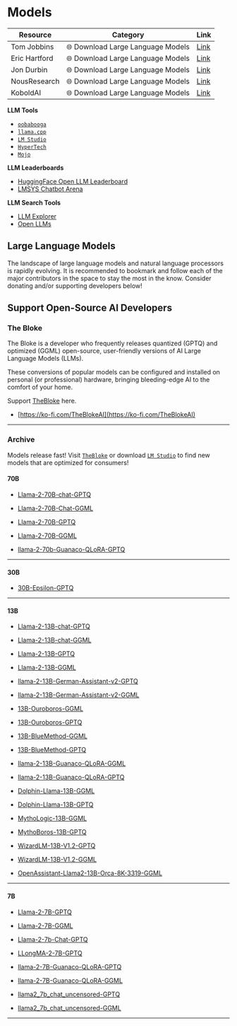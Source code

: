 # Models

| Resource | Category | Link |
| --- | --- | --- |
| Tom Jobbins | 🌐 Download Large Language Models | [Link](https://huggingface.co/TheBloke) |
| Eric Hartford | 🌐 Download Large Language Models | [Link](https://huggingface.co/ehartford) |
| Jon Durbin | 🌐 Download Large Language Models | [Link](https://huggingface.co/jondurbin) |
| NousResearch | 🌐 Download Large Language Models | [Link](https://huggingface.co/NousResearch) |
| KoboldAI | 🌐 Download Large Language Models | [Link](https://huggingface.co/KoboldAI) |

**LLM Tools**
- [`oobabooga`](https://github.com/oobabooga/text-generation-webui)
- [`llama.cpp`](https://github.com/ggerganov/llama.cpp)
- [`LM Studio`](https://lmstudio.ai/)
- [`HyperTech`](https://github.com/adynblaed/hypertech-workshop)
- [`Mojo`](https://www.modular.com/mojo)

**LLM Leaderboards**
- [HuggingFace Open LLM Leaderboard](https://huggingface.co/spaces/HuggingFaceH4/open_llm_leaderboard)
- [LMSYS Chatbot Arena](https://chat.lmsys.org/?leaderboard)

**LLM Search Tools**
- [LLM Explorer](https://llm.extractum.io/)
- [Open LLMs](https://github.com/eugeneyan/open-llms)

## Large Language Models

The landscape of large language models and natural language processors is rapidly evolving. It is recommended to bookmark and follow each of the major contributors in the space to stay the most in the know. Consider donating and/or supporting developers below! 

## Support Open-Source AI Developers

### The Bloke
The Bloke is a developer who frequently releases quantized (GPTQ) and optimized (GGML) open-source, user-friendly versions of AI Large Language Models (LLMs). 

These conversions of popular models can be configured and installed on personal (or professional) hardware, bringing bleeding-edge AI to the comfort of your home. 

Support [TheBloke](https://huggingface.co/TheBloke) here.

- [https://ko-fi.com/TheBlokeAI](https://ko-fi.com/TheBlokeAI)

---

### Archive

Models release fast! Visit [`TheBloke`](https://huggingface.co/TheBloke) or download [`LM Studio`](https://lmstudio.ai/) to find new models that are optimized for consumers!

#### 70B
- [Llama-2-70B-chat-GPTQ](https://huggingface.co/TheBloke/Llama-2-70B-chat-GPTQ)
- [Llama-2-70B-Chat-GGML](https://huggingface.co/TheBloke/Llama-2-70B-Chat-GGML)

- [Llama-2-70B-GPTQ](https://huggingface.co/TheBloke/Llama-2-70B-GPTQ)
- [Llama-2-70B-GGML](https://huggingface.co/TheBloke/Llama-2-70B-GGML)

- [llama-2-70b-Guanaco-QLoRA-GPTQ](https://huggingface.co/TheBloke/llama-2-70b-Guanaco-QLoRA-GPTQ)

---

#### 30B
- [30B-Epsilon-GPTQ](https://huggingface.co/TheBloke/30B-Epsilon-GPTQ)

---

#### 13B
- [Llama-2-13B-chat-GPTQ](https://huggingface.co/TheBloke/Llama-2-13B-chat-GPTQ)
- [Llama-2-13B-chat-GGML](https://huggingface.co/TheBloke/Llama-2-13B-chat-GGML)

- [Llama-2-13B-GPTQ](https://huggingface.co/TheBloke/Llama-2-13B-GPTQ)
- [Llama-2-13B-GGML](https://huggingface.co/TheBloke/Llama-2-13B-GGML)

- [llama-2-13B-German-Assistant-v2-GPTQ](https://huggingface.co/TheBloke/llama-2-13B-German-Assistant-v2-GPTQ)
- [llama-2-13B-German-Assistant-v2-GGML](https://huggingface.co/TheBloke/llama-2-13B-German-Assistant-v2-GGML)

- [13B-Ouroboros-GGML](https://huggingface.co/TheBloke/13B-Ouroboros-GGML)
- [13B-Ouroboros-GPTQ](https://huggingface.co/TheBloke/13B-Ouroboros-GPTQ)

- [13B-BlueMethod-GGML](https://huggingface.co/TheBloke/13B-BlueMethod-GGML)
- [13B-BlueMethod-GPTQ](https://huggingface.co/TheBloke/13B-BlueMethod-GPTQ)

- [llama-2-13B-Guanaco-QLoRA-GGML](https://huggingface.co/TheBloke/llama-2-13B-Guanaco-QLoRA-GGML)
- [llama-2-13B-Guanaco-QLoRA-GPTQ](https://huggingface.co/TheBloke/llama-2-13B-Guanaco-QLoRA-GPTQ)

- [Dolphin-Llama-13B-GGML](https://huggingface.co/TheBloke/Dolphin-Llama-13B-GGML)
- [Dolphin-Llama-13B-GPTQ](https://huggingface.co/TheBloke/Dolphin-Llama-13B-GPTQ)

- [MythoLogic-13B-GGML](https://huggingface.co/TheBloke/MythoLogic-13B-GGML)
- [MythoBoros-13B-GPTQ](https://huggingface.co/TheBloke/MythoBoros-13B-GPTQ)

- [WizardLM-13B-V1.2-GPTQ](https://huggingface.co/TheBloke/WizardLM-13B-V1.2-GPTQ)
- [WizardLM-13B-V1.2-GGML](https://huggingface.co/TheBloke/WizardLM-13B-V1.2-GGML)

- [OpenAssistant-Llama2-13B-Orca-8K-3319-GGML](https://huggingface.co/TheBloke/OpenAssistant-Llama2-13B-Orca-8K-3319-GGML)

---

#### 7B
- [Llama-2-7B-GPTQ](https://huggingface.co/TheBloke/Llama-2-7B-GPTQ)
- [Llama-2-7B-GGML](https://huggingface.co/TheBloke/Llama-2-7B-GGML)

- [Llama-2-7b-Chat-GPTQ](https://huggingface.co/TheBloke/Llama-2-7b-Chat-GPTQ)
- [LLongMA-2-7B-GPTQ](https://huggingface.co/TheBloke/LLongMA-2-7B-GPTQ)

- [llama-2-7B-Guanaco-QLoRA-GPTQ](https://huggingface.co/TheBloke/llama-2-7B-Guanaco-QLoRA-GPTQ)
- [llama-2-7B-Guanaco-QLoRA-GGML](https://huggingface.co/TheBloke/llama-2-7B-Guanaco-QLoRA-GGML)

- [llama2_7b_chat_uncensored-GPTQ](https://huggingface.co/TheBloke/llama2_7b_chat_uncensored-GPTQ)
- [llama2_7b_chat_uncensored-GGML](https://huggingface.co/TheBloke/llama2_7b_chat_uncensored-GGML)

---